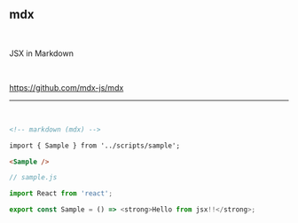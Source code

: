 <!-- sectionTitle: mdx -->

## mdx

<br />

JSX in Markdown

<br />

https://github.com/mdx-js/mdx

---


<Sample />

<br />

```markdown
<!-- markdown (mdx) -->

import { Sample } from '../scripts/sample';

<Sample />
```

```javascript
// sample.js

import React from 'react';

export const Sample = () => <strong>Hello from jsx!!</strong>;
```
